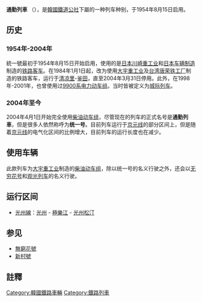 {{noteTA
|1=zh-hans:里; zh-hant:里}}
{{Unreferenced|time=2014-07-30T02:03:52+00:00}}
{{Infobox rail system-route
|rail_name=通勤列車  
|color ={{韓國鐵道路線色|KR|T}}
|banner_color=
|sec_banner_color=
|third_banner_color=
|logo_filename=
|image=KORAIL CDC.jpg
|logo_bgcolor=
|caption=通勤列車的主力車型：[[韩国铁道9501系柴油动车组|9501系柴油动车组]]
|code_name=
|locale={{ROK}}
|service_type=[[通勤列車|通勤列車]]
|begin_operation=2004年4月1日
|end_operation=
|operation_note=
|system_length=hide
|length_in_operation=
|total_length=
|lines=
|stations=
|main_route=[[光州線|光州線]]
|secondary_route=
|branch_route=
|main_stations=[[光州站|光州站]]、[[光州松汀站|光州松汀站]]
|ridership=
|fleet_size=4
|track_gauge=1435毫米（[[标准軌|标准軌]]）
|operator=[[韩国铁道公社|韩国铁道公社]]
|franchise=
|hq=
|key_person=
|website=
}}

'''通勤列車''' （{{kor|諺=통근열차|漢=通勤列車|羅=Tonggeun yeolcha|f=y}}），是[[韓國鐵道公社|韓國鐵道公社]]下屬的一种列车种别，于1954年8月15日启用。

==历史==
===1954年-2004年===
{{main|统一号 (1954年)|统一号 (1984年)}}
統一號最初于1954年8月15日开始启用，使用的是[[日本|日本]][[川崎重工业|川崎重工业]]和[[日本车辆制造|日本车辆制造]]制造的[[鐵路客車|铁路客车]]。在1984年1月1日起，改为使用[[大宇重工业|大宇重工业]]及[[台湾|台湾]][[唐荣铁工厂|唐荣铁工厂]]制造的铁路客车，运行于[[清凉里站|清凉里]]-[[釜田站_(韩国铁道公社)|釜田]]，直至2004年3月31日停用。此外，在1998年-2001年，也曾使用过[[韩国铁道9900系电力动车组|9900系电力动车组]]。当时皆被定义为[[城际列车|城际列车]]。

===2004年至今===
2004年4月1日开始完全使用[[柴聯車|柴油动车组]]，尽管现在的列车的正式名号是'''通勤列車'''，但是很多人依然称呼为'''统一号'''。目前列车运行于[[京元線|京元线]]的部分区间上，但是随着[[京元線|京元线]]的电气化区间的比例增大，目前列车的运行长度也在减少。

==使用车辆==
{{main|韩国铁道9501系柴油动车组}}
此款列车为[[大宇重工业|大宇重工业]]制造的[[柴聯車|柴油动车组]]，除以统一号的名义行驶之外，还会以[[無窮花號|无穷花号]]和[[观光列车|观光列车]]的名义行驶。

==运行区间==
*[[光州線|光州線]]：[[光州站|光州]] - [[極樂江站|極樂江]] - [[光州松汀站|光州松汀]]

==参见==
*[[無窮花號|無窮花號]]
*[[新村號|新村號]]
==註釋==
{{notefoot}}
{{通勤列車}}
{{韩国铁道公社车辆}}
[[Category:韓國鐵路車輛|Category:韓國鐵路車輛]]
[[Category:鐵路列車|Category:鐵路列車]]